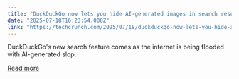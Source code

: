 ```yaml
---
title: "DuckDuckGo now lets you hide AI-generated images in search results"
date: "2025-07-18T16:23:54.000Z"
link: "https://techcrunch.com/2025/07/18/duckduckgo-now-lets-you-hide-ai-generated-images-in-search-results/"
---
```


DuckDuckGo's new search feature comes as the internet is being flooded with AI-generated slop.

[Read more](https://techcrunch.com/2025/07/18/duckduckgo-now-lets-you-hide-ai-generated-images-in-search-results/)

